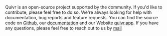 Quivr is an open-source project supported by the community. If you'd like to contribute, please feel free to do so. We're always looking for help with documentation, bug reports and feature requests.
You can find the source code on [Github](https://github.com/stangirard/quivr), our [documentation](https://docs.quivr.app) and our Website [quivr.app](https://quivr.app). If you have any questions, please feel free to reach out to us by [mail](https://quivr.app/contact)
